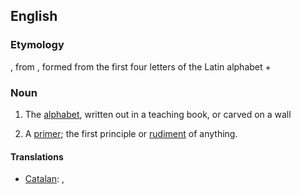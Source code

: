 ==English==

===Etymology===
{{etyl|enm|en}}, from {{etyl|la|en}} {{term|abecedarius||lang=la|of the alphabet}}, formed from the first four letters of the Latin alphabet + {{term|-arius||lang=la}}

===Noun===
{{en-noun|abecedaries}}

# The [[alphabet]], written out in a teaching book, or carved on a wall
# {{rare}} A [[primer]]; the first principle or [[rudiment]] of anything.

====Translations====
{{trans-top|the alphabet}}
* [[Catalan]]: {{t|ca|abecedari|m}}, {{t|ca|beceroles|f|p}}
{{trans-mid}}
{{trans-bottom}}